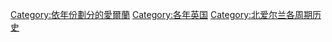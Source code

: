 [[Category:依年份劃分的愛爾蘭|Category:依年份劃分的愛爾蘭]]
[[Category:各年英国|Category:各年英国]]
[[Category:北爱尔兰各周期历史|Category:北爱尔兰各周期历史]]